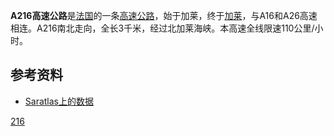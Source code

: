 '''A216高速公路'''是[[法国|法国]]的一条[[高速公路|高速公路]]，始于加莱，终于[[加莱|加莱]]，与A16和A26高速相连。A216南北走向，全长3千米，经过北加莱海峡。本高速全线限速110公里/小时。

==参考资料==
*[http://saratlas.free.fr/index.php?page=autoroute&route=a216&lang=fr Saratlas上的数据]{{Wayback|url=http://saratlas.free.fr/index.php?page=autoroute&route=a216&lang=fr |date=20070326003155 }}{{fr}}

{{法国高速公路}}
[[Category:法国高速公路|216]]